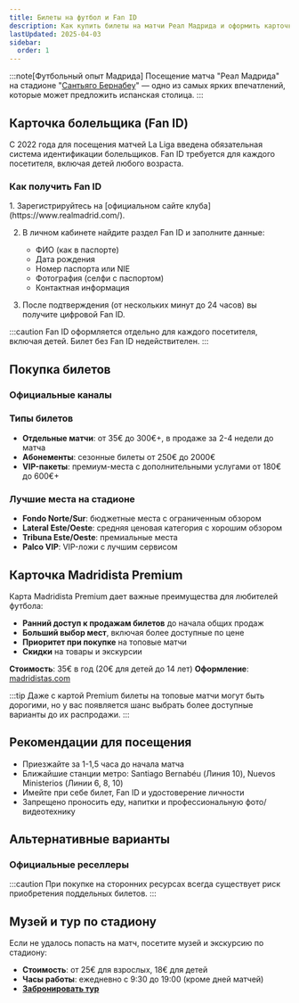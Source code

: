 ```yaml
---
title: Билеты на футбол и Fan ID
description: Как купить билеты на матчи Реал Мадрида и оформить карточку болельщика
lastUpdated: 2025-04-03
sidebar:
  order: 1
---
```



:::note[Футбольный опыт Мадрида]
Посещение матча "Реал Мадрида" на стадионе "[Сантьяго Бернабеу](https://maps.app.goo.gl/wQQpYCvbiYTDYzjk7)" — одно из самых ярких впечатлений, которые может предложить испанская столица.
:::

## Карточка болельщика (Fan ID)

С 2022 года для посещения матчей La Liga введена обязательная система идентификации болельщиков. Fan ID требуется для каждого посетителя, включая детей любого возраста.

### Как получить Fan ID

<Steps>
1. Зарегистрируйтесь на [официальном сайте клуба](https://www.realmadrid.com/).

2. В личном кабинете найдите раздел Fan ID и заполните данные:
   - ФИО (как в паспорте)
   - Дата рождения
   - Номер паспорта или NIE
   - Фотография (селфи с паспортом)
   - Контактная информация

3. После подтверждения (от нескольких минут до 24 часов) вы получите цифровой Fan ID.
</Steps>

:::caution
Fan ID оформляется отдельно для каждого посетителя, включая детей. Билет без Fan ID недействителен.
:::

## Покупка билетов

### Официальные каналы

<CardGrid>
  <LinkCard title="Официальный сайт" href="https://www.realmadrid.com/entradas" />
  <LinkCard title="Мобильное приложение Real Madrid" href="https://www.realmadrid.com/aficion/servicios/app-oficial" />
  <LinkCard title="Билетные кассы стадиона" href="https://maps.app.goo.gl/6HaLtbJA3HiTM1gE7" />
</CardGrid>

### Типы билетов

- **Отдельные матчи**: от 35€ до 300€+, в продаже за 2-4 недели до матча
- **Абонементы**: сезонные билеты от 250€ до 2000€
- **VIP-пакеты**: премиум-места с дополнительными услугами от 180€ до 600€+

### Лучшие места на стадионе

- **Fondo Norte/Sur**: бюджетные места с ограниченным обзором
- **Lateral Este/Oeste**: средняя ценовая категория с хорошим обзором
- **Tribuna Este/Oeste**: премиальные места
- **Palco VIP**: VIP-ложи с лучшим сервисом

## Карточка Madridista Premium

Карта Madridista Premium дает важные преимущества для любителей футбола:

- **Ранний доступ к продажам билетов** до начала общих продаж
- **Больший выбор мест**, включая более доступные по цене
- **Приоритет при покупке** на топовые матчи
- **Скидки** на товары и экскурсии

**Стоимость**: 35€ в год (20€ для детей до 14 лет)
**Оформление**: [madridistas.com](https://madridistas.com/es-ES/madridistas/landing)

:::tip
Даже с картой Premium билеты на топовые матчи могут быть дорогими, но у вас появляется шанс выбрать более доступные варианты до их распродажи.
:::

## Рекомендации для посещения

- Приезжайте за 1-1,5 часа до начала матча
- Ближайшие станции метро: Santiago Bernabéu (Линия 10), Nuevos Ministerios (Линии 6, 8, 10)
- Имейте при себе билет, Fan ID и удостоверение личности
- Запрещено проносить еду, напитки и профессиональную фото/видеотехнику

## Альтернативные варианты

### Официальные реселлеры

<CardGrid>
  <LinkCard title="Fever" href="https://feverup.com/madrid/tickets" />
  <LinkCard title="Viagogo" href="https://www.viagogo.com/Sports-Tickets/Football/European-League/La-Liga-Tickets/Real-Madrid-Tickets" />
  <LinkCard title="Entradas.com" href="https://www.entradas.com/" />
</CardGrid>

:::caution
При покупке на сторонних ресурсах всегда существует риск приобретения поддельных билетов.
:::

## Музей и тур по стадиону

Если не удалось попасть на матч, посетите музей и экскурсию по стадиону:
- **Стоимость**: от 25€ для взрослых, 18€ для детей
- **Часы работы**: ежедневно с 9:30 до 19:00 (кроме дней матчей)
- **[Забронировать тур](https://www.realmadrid.com/en/santiago-bernabeu-stadium/tour)**
